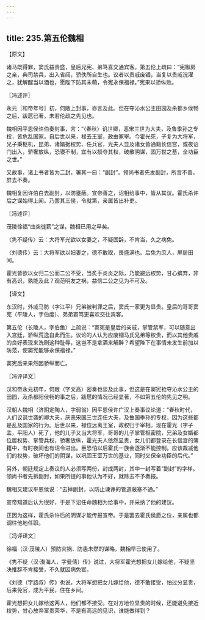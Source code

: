 ```yaml
---
---
---
```

title: 235.第五伦魏相
---



【原文】

诸马既得罪，窦氏益贵盛，皇后兄宪、弟笃喜交通宾客。第五伦上疏曰：“宪椒房之亲，典司禁兵，出入省闼，骄佚所自生也。议者以贵戚废锢，当复以贵戚浣濯之，犹解酲当以酒也，愿陛下防其未萌，令宪永保福禄。”宪果以骄纵败。

〖冯述评〗

永元［和帝年号］初，何敞上封事，亦言及此。但在夺沁水公主田园及杀都乡侯畅之后，跋扈已著，未若伦疏之先见也。

魏相因平恩侯许伯奏封事，言：“〈春秋〉讥世卿，恶宋三世为大夫，及鲁季孙之专权，皆危乱国家。自后世以来，禄去王室，政由冢宰。今霍光死，子复为大将军，兄子秉枢机，昆弟、诸婿据权势、任兵官，光夫人显及诸女皆通籍长信宫，或夜诏门出入，骄奢放纵，恐寝不制，宜有以损夺其权，破散阴谋，固万世之基，全功臣之世。”

又故事，诸上书者皆为二封，署其一曰：“副封”。领尚书者先发副封，所言不善，屏去不奏。

魏相复因许伯白去副封，以防壅蔽。宣帝善之，诏相给事中，皆从其议。霍氏杀许后之谋始得上闻。乃罢其三侯，令就第，亲属皆出补吏。

〖冯述评〗

茂陵徐福“曲突徙薪”之谋，魏相已用之早矣。

〈隽不疑传〉云：大将军光欲以女妻之，不疑固辞，不肯当，久之病免。

〈刘德传〉云：大将军欲以妇妻之，德不敢取，畏盛满也。后免为庶人，屏居田间。

霍光皆欲以女归二公而二公不受，当炙手炎炎之际，乃能避远权势，甘心摈弃，非有高识，孰能及此？观范明友之祸，益信二公之见为不可及。

【译文】

东汉时，外戚马防（字江平）兄弟被判罪之后，窦氏一家更为显贵。皇后的哥哥窦宪（平陵人，字伯度）、弟弟窦笃更喜欢交往宾客。

第五伦（长陵人，字伯鱼）上疏说：“窦宪是皇后的亲戚，掌管禁军，可以随意出入宫廷，骄纵荒逸自此而生。议论的人认为应废锢马氏兄弟等权贵，而以其他贵戚的良好表现来洗刷这种耻辱，这岂不是拿酒来解醉？希望陛下在事情未发生前加以防范，使窦宪能够永保福禄。”

窦宪后来果然因骄纵而亡。

〖冯评译文〗

汉和帝永元初年，何敞（字文高）密奏也谈及此事，但这是在窦宪抢夺沁水公主的田园，及杀都阳侯畅的事之后，跋扈的情况已经显著，不如第五伦的先见之明。

汉朝人魏相（济阴定陶人，字弱翁）因平恩侯许广汉上奏事议论道：“春秋时代，人们议讽世袭的卿大夫，厌恶宋国三世连任大夫，及鲁国季孙的专权，因为这些都是乱及国家的行为。后世以来，禄位远离王室，政权归于宰相。现在霍光（字子孟，平阳人）死了，他的儿子又当大将军，哥哥的儿子掌管枢密院，兄弟及女婿都位居权势、掌管兵权，骄奢放纵，霍光夫人依然显贵，女儿们都登录在长信宫的簿籍中，有时夜间也有诏令进出。臣恐怕以后霍氏一族会逐渐不能控制。应该裁减他们的权势，破坏他们的阴谋，以巩固王室万世的基业，同时又保全功臣的后代。”

另外，朝廷规定上奏议的人必须写两份，封成两封，其中一封写着“副封”的字样。领尚书者先拆副封，如果所提的事他认为不好，就除去不予奏报。

魏相又建议平恩侯说：“去掉副封，以防止谏诤的管道蔽塞不通。”

宣帝知道后认为很好，于是下诏任命魏相为给事中，并采纳了他的建议。

正因为这样，霍氏杀许后的阴谋才能传报宣帝。于是罢去霍氏侯爵之位，亲属也都调往他地任职。

〖冯评译文〗

徐福（汉·茂陵人）预防灾祸、防患未然的谋略，魏相早已使用了。

《隽不疑（汉·渤海人，字曼倩）传》说过，大将军霍光想把女儿嫁给他，不疑坚决推辞不肯接受，不久就因病免官。

《刘德（字路叔）传》也说，大将军想把女儿嫁给他，德不敢接受，怕过分显贵，后来免官，成为平民，住在乡间。

霍光想把女儿嫁给这两人，他们都不接受。在对方地位显贵的时候，还能避免接近权势，甘心放弃富贵荣华，不是有高远的见识，谁能做得到？